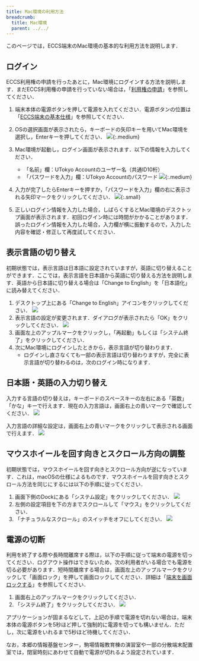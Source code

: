 ```yaml
---
title: Mac環境の利用方法
breadcrumb:
  title: Mac環境
  parent: ../../
---
```



<WwweccEol systemName="ECCS端末"/>

このページでは，ECCS端末のMac環境の基本的な利用方法を説明します．

## ログイン

ECCS利用権の申請を行ったあとに，Mac環境にログインする方法を説明します．まだECCS利用権の申請を行っていない場合は，「[利用権の申請](/eccs/overview/right-application)」を参照してください．

1. 端末本体の電源ボタンを押して電源を入れてください．電源ボタンの位置は「[ECCS端末の基本仕様](/eccs/overview/spec)」を参照してください．
2. OSの選択画面が表示されたら，キーボードの矢印キーを用いてMac環境を選択し，Enterキーを押してください．
   ![](refind-mac.jpg){:.medium}
3. Mac環境が起動し，ログイン画面が表示されます．以下の情報を入力してください．
   - 「名前」欄：UTokyo Accountのユーザー名（共通ID10桁）
   - 「パスワードを入力」欄：UTokyo Accountのパスワード
   ![](login.jpg){:.medium}

4. 入力が完了したらEnterキーを押すか，「パスワードを入力」欄の右に表示される矢印マークをクリックしてください．
   ![](login-button.png){:.small}
5. 正しいログイン情報を入力した場合，しばらくするとMac環境のデスクトップ画面が表示されます．初回ログイン時には時間がかかることがあります．誤ったログイン情報を入力した場合，入力欄が横に振動するので，入力した内容を確認・修正して再度試してください．

## 表示言語の切り替え

初期状態では，表示言語は日本語に設定されていますが，英語に切り替えることができます．ここでは，表示言語を日本語から英語に切り替える方法を説明します．英語から日本語に切り替える場合は「Change to English」を「日本語化」に読み替えてください．

1. デスクトップ上にある「Change to English」アイコンをクリックしてください．
   ![](change-to-english.png)
2. 表示言語の設定が変更されます．ダイアログが表示されたら「OK」をクリックしてください．
   ![](change-language-dialog.png)
3. 画面左上のアップルマークをクリックし，「再起動」もしくは「システム終了」をクリックしてください．
4. 次にMac環境にログインしたときから，表示言語が切り替わります．
   - ログインし直さなくても一部の表示言語は切り替わりますが，完全に表示言語が切り替わるのは，次のログイン時になります．

## 日本語・英語の入力切り替え

入力する言語の切り替えは，キーボードのスペースキーの左右にある「英数」「かな」キーで行えます．現在の入力言語は，画面右上の青いマークで確認してください．
![](input-icon.png)

入力言語の詳細な設定は，画面右上の青いマークをクリックして表示される画面で行えます．
![](input-menu.png)

## マウスホイールを回す向きとスクロール方向の調整

初期状態では，マウスホイールを回す向きとスクロール方向が逆になっています．これは，macOSの仕様によるものです．マウスホイールを回す向きとスクロール方法を同じにするには以下の手順に従ってください．

1. 画面下側のDockにある「システム設定」をクリックしてください．
   ![](dock-settings-icon.png)
2. 左側の設定項目を下の方までスクロールして「マウス」をクリックしてください．
3. 「ナチュラルなスクロール」のスイッチをオフにしてください．
   ![](settings-mouse.png)

## 電源の切断

利用を終了する際や長時間離席する際は，以下の手順に従って端末の電源を切ってください．ログアウト操作はできないため，次の利用者がいる場合でも電源を切る必要があります．短時間離席する場合は，画面左上のアップルマークをクリックして「画面ロック」を押して画面ロックしてください．詳細は「[端末を画面ロックする](/eccs/misc/lock)」を参照してください．

1. 画面右上のアップルマークをクリックしてください．
2. 「システム終了」をクリックしてください．
   ![](shutdown.png)

アプリケーションが固まるなどして，上記の手順で電源を切れない場合は，端末本体の電源ボタンを5秒ほど押して強制的に電源を切っても構いません．ただし，次に電源をいれるまで5秒ほど待機してください．

なお，本郷の情報基盤センター，駒場情報教育棟の演習室や一部の分散端末配置室では，閉室時刻にあわせて自動で電源が切れるよう設定されています．
